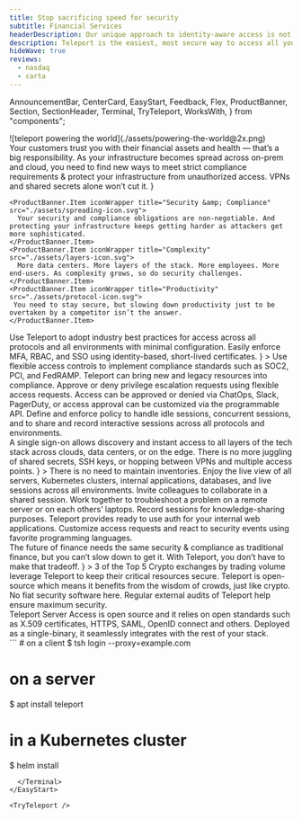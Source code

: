 ```yaml
---
title: Stop sacrificing speed for security
subtitle: Financial Services
headerDescription: Our unique approach to identity-aware access is not only more secure; it improves developer productivity.
description: Teleport is the easiest, most secure way to access all your infrastructure. That's why we're trusted by the world's leading financial services companies. 
hideWave: true
reviews:
  - nasdaq
  - carta
---
```


  AnnouncementBar,
  CenterCard,
  EasyStart,
  Feedback,
  Flex,
  ProductBanner,
  Section,
  SectionHeader,
  Terminal,
  TryTeleport,
  WorksWith,
} from "components";

<Section bg="flatGray">
  <SectionHeader
    bg="transparent"
    mode="none"
    title={meta.title}
    subtitle={meta.subtitle}
    description={meta.headerDescription}
    width="100%"
  >
    ![teleport powering the world](./assets/powering-the-world@2x.png)
  </SectionHeader>
  <AnnouncementBar
    backgroundColor="transparent"
    inLivingColor
    rows={[Finance1, Finance2]}
  />
</Section>

<Section width="100%" bg="flatWhite">
  <ProductBanner
    title="Unique challenges faced by financial institutions"
    width="100%"
    src="./assets/risk@2x-min.png"
    imgPosition="right"
    description={
      <>
        Your customers trust you with their financial assets and health — that’s a big responsibility. As your infrastructure becomes spread across on-prem and cloud, you need to find new ways to meet strict compliance requirements &  protect your infrastructure from unauthorized access. VPNs and shared secrets alone won’t cut it. 
      </>
    }

>
    <ProductBanner.Item iconWrapper title="Security &amp; Compliance" src="./assets/spreading-icon.svg">
      Your security and compliance obligations are non-negotiable. And protecting your infrastructure keeps getting harder as attackers get more sophisticated.
    </ProductBanner.Item>
    <ProductBanner.Item iconWrapper title="Complexity" src="./assets/layers-icon.svg">
      More data centers. More layers of the stack. More employees. More end-users. As complexity grows, so do security challenges.
    </ProductBanner.Item>
    <ProductBanner.Item iconWrapper title="Productivity" src="./assets/protocol-icon.svg">
     You need to stay secure, but slowing down productivity just to be overtaken by a competitor isn’t the answer.
    </ProductBanner.Item>

  </ProductBanner>
</Section>

<CenterCard 
  src="./assets/trust-icon.svg" 
  title="Why financial service providers big and small trust Teleport" 
  text="Our unique approach is not only more secure &mdash; it actually improves developer productivity. By providing an identity-aware infrastructure access solution that developers love to use, you can easily implement security and compliance without worrying about backdoors that outmoded solutions encourage."
/>

<Section>
  <Feedback reviews={meta.reviews} />
</Section>

<Section width="100%" bg="flatWhite">
  <ProductBanner
    subtitle="For Financial Services"
    title="Meet stringent compliance standards"
    width="100%"
    src="./assets/meet-stringent-compliance-stand@2x.png"
    imgPosition="right"
    logoSrc={finserv}
    description={
      <>
        Use Teleport to adopt industry best practices for access across all protocols 
        and all environments with minimal configuration. Easily enforce MFA, RBAC, 
        and SSO using identity-based, short-lived certificates.
      </>
    }
  >
    <ProductBanner.Item title="Access Controls">
      Use flexible access controls to implement compliance standards such as SOC2, 
      PCI, and FedRAMP. Teleport can bring new and legacy resources into compliance.
    </ProductBanner.Item>
    <ProductBanner.Item title="Access Requests">
      Approve or deny privilege escalation requests using flexible access requests. 
      Access can be approved or denied via ChatOps, Slack, PagerDuty, or access 
      approval can be customized via the programmable API.
    </ProductBanner.Item>
    <ProductBanner.Item title="Session Controls">
      Define and enforce policy to handle idle sessions, concurrent sessions, and 
      to share and record interactive sessions across all protocols and environments.
    </ProductBanner.Item>
  </ProductBanner>
</Section>

<Section width="100%" bg="flatGray">
  <ProductBanner
    subtitle="For FinTech"
    title="Security built for agile teams"
    width="100%"
    src="./assets/session-replay.gif"
    imgPosition="left"
    logoSrc={fintech}
    description={
      <>
        A single sign-on allows discovery and instant access to all layers of 
        the tech stack across clouds, data centers, or on the edge. There is 
        no more juggling of shared secrets, SSH keys, or hopping between VPNs 
        and multiple access points.
      </>
    }
  >
    <ProductBanner.Item title="Unified Resource Catalog">
      There is no need to maintain inventories. Enjoy the live view of all servers, 
      Kubernetes clusters, internal applications, databases, and live sessions 
      across all environments.
    </ProductBanner.Item>
    <ProductBanner.Item title="Session Sharing and Recording">
      Invite colleagues to collaborate in a shared session. Work together to 
      troubleshoot a problem on a remote server or on each others’ laptops. Record 
      sessions for knowledge-sharing purposes.
    </ProductBanner.Item>
    <ProductBanner.Item title="Plugins and API">
      Teleport provides ready to use auth for your internal web applications. 
      Customize access requests and react to security events using favorite 
      programming languages.
    </ProductBanner.Item>
  </ProductBanner>
</Section>

<Section width="100%" bg="flatWhite">
  <ProductBanner
    subtitle="For Blockchain"
    title="Crypto. Blockchain. DeFi. Yes."
    width="100%"
    src="./assets/designed-for-the-future-of-finance@2x.png"
    imgPosition="right"
    logoSrc={blockchain}
    description={
      <>
        The future of finance needs the same security & compliance as 
        traditional finance, but you can’t slow down to get it.  With 
        Teleport, you don’t have to make that tradeoff.
      </>
    }
  >
    <ProductBanner.Item title="Industry Adoption">
      3 of the Top 5 Crypto exchanges by trading volume leverage 
      Teleport to keep their critical resources secure.
    </ProductBanner.Item>
    <ProductBanner.Item title="Open-source">
      Teleport is open-source which means it benefits from the 
      wisdom of crowds, just like crypto. No fiat security software here.
    </ProductBanner.Item>
    <ProductBanner.Item title="High Security Standard">
      Regular external audits of Teleport help ensure maximum security.
    </ProductBanner.Item>
  </ProductBanner>
</Section>

<Section bg="flatWhite">
  <WorksWith title="Works with everything you have">
    Teleport Server Access is open source and it relies on open standards such
    as X.509 certificates, HTTPS, SAML, OpenID connect and others. Deployed as a
    single-binary, it seamlessly integrates with the rest of your stack.
  </WorksWith>
</Section>

<EasyStart>
      <Terminal>
```
# on a client
$ tsh login --proxy=example.com

# on a server
$ apt install teleport

# in a Kubernetes cluster
$ helm install
```
  </Terminal>
</EasyStart>

<TryTeleport />
